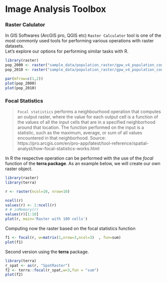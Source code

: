 # Image Analysis Toolbox

<!-- ## Map Algebra Toolset -->


### Raster Calulator

In GIS Softwares (ArcGIS pro, QGIS etc) `Raster Calculator` tool is one of the most
commonly used tools for performing various operations with raster datasets.  
Let's explore our options for performing similar tasks with R.  

```r
library(raster)
pop_2000 <- raster("sample_data/population_raster/gpw_v4_population_count_rev11_2000_2pt5_min.tif")
pop_2010 <- raster("sample_data/population_raster/gpw_v4_population_count_rev11_2010_2pt5_min.tif")

par(mfrow=c(1,2))
plot(pop_2000)
plot(pop_2010)

```

<!-- ## Math Toolset -->

<!-- ## Overlay Toolset -->

<!-- ### Weighted Sum -->

<!-- ## Statistical Toolset -->

<!-- ### Cell Statistics -->

### Focal Statistics

>`Focal statistics` performs a neighbourhood operation that computes an output raster, where the value for each output cell is a function of the values of all the input cells that are in a specified neighborhood around that location. The function performed on the input is a statistic, such as the maximum, average, or sum of all values encountered in that neighborhood.
Source: https://pro.arcgis.com/en/pro-app/latest/tool-reference/spatial-analyst/how-focal-statistics-works.html

In R the respective operation can be performed with the use of the _focal_ function of the __terra package__.
As an example below, we will create our own raster object.  

```r
library(raster)
library(terra)

r <- raster(ncol=10, nrow=10)

ncell(r)
values(r) <- 1:ncell(r)
# # inMemory(r)
values(r)[1:10]
plot(r, main='Raster with 100 cells')
``` 

Computing now the raster based on the focal statistics function

```r
f1 <- focal(r, w=matrix(1,nrow=3,ncol=3)  , fun=sum)
plot(f1)
```

Second version using the **terra** package.  
```r
library(terra)
r_spat <- as(r, "SpatRaster")
f2 <- terra::focal(r_spat,w=3,fun = "sum")
plot(f2)
```


<!-- ### Zonal Statistics -->